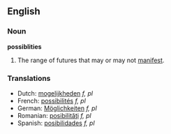 ==English==

===Noun===
'''possiblities'''

#The range of futures that may or may not [[manifest]].

===Translations===
*Dutch: [[mogelijkheden]] ''f, pl''
*French: [[possibilités]] ''f, pl''
*German:  [[Möglichkeiten]] ''f, pl''
*Romanian: [[posibilităţi]] ''f, pl''
*Spanish: [[posibilidades]] ''f, pl''